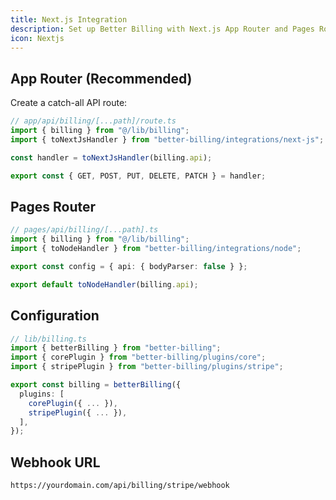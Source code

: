 ```yaml
---
title: Next.js Integration
description: Set up Better Billing with Next.js App Router and Pages Router
icon: Nextjs
---
```


## App Router (Recommended)

Create a catch-all API route:

```typescript
// app/api/billing/[...path]/route.ts
import { billing } from "@/lib/billing";
import { toNextJsHandler } from "better-billing/integrations/next-js";

const handler = toNextJsHandler(billing.api);

export const { GET, POST, PUT, DELETE, PATCH } = handler;
```

## Pages Router

```typescript
// pages/api/billing/[...path].ts
import { billing } from "@/lib/billing";
import { toNodeHandler } from "better-billing/integrations/node";

export const config = { api: { bodyParser: false } };

export default toNodeHandler(billing.api);
```

## Configuration

```typescript
// lib/billing.ts
import { betterBilling } from "better-billing";
import { corePlugin } from "better-billing/plugins/core";
import { stripePlugin } from "better-billing/plugins/stripe";

export const billing = betterBilling({
  plugins: [
    corePlugin({ ... }),
    stripePlugin({ ... }),
  ],
});
```

## Webhook URL

```
https://yourdomain.com/api/billing/stripe/webhook
```
